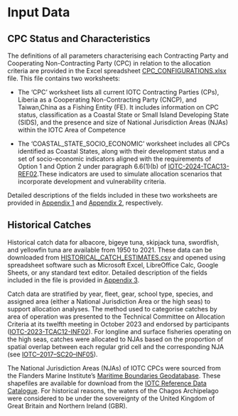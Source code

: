 # Input Data {#inputData}

## CPC Status and Characteristics

The definitions of all parameters characterising each Contracting Party and Cooperating Non-Contracting Party (CPC) in relation to the allocation criteria are provided in the Excel spreadsheet  [CPC_CONFIGURATIONS.xlsx](./CPC_CONFIGURATIONS.xlsx) file. This file contains two worksheets:
  
- The 'CPC' worksheet lists all current IOTC Contracting Parties (CPs), Liberia as a Cooperating Non-Contracting Party (CNCP), and Taiwan,China as a Fishing Entity (FE). It includes information on CPC status, classification as a Coastal State or Small Island Developing State (SIDS), and the presence and size of National Jurisdiction Areas (NJAs) within the IOTC Area of Competence

- The 'COASTAL_STATE_SOCIO_ECONOMIC' worksheet includes all CPCs identified as Coastal States, along with their development status and a set of socio-economic indicators aligned with the requirements of Option 1 and Option 2 under paragraph 6.6(1)(b) of [IOTC-2024-TCAC13-REF02](https://iotc.org/documents/TCAC/13/REF02E).These indicators are used to simulate allocation scenarios that incorporate development and vulnerability criteria.

Detailed descriptions of the fields included in these two worksheets are provided in [Appendix 1](#cpcInformation) and [Appendix 2](#csFields), respectively.

## Historical Catches {#historicalCatch}

Historical catch data for albacore, bigeye tuna, skipjack tuna, swordfish, and yellowfin tuna are available from 1950 to 2021. These data can be downloaded from [HISTORICAL_CATCH_ESTIMATES.csv](./HISTORICAL_CATCH_ESTIMATES.csv) and opened using spreadsheet software such as Microsoft Excel, LibreOffice Calc, Google Sheets, or any standard text editor. Detailed description of the fields included in the file is provided in [Appendix 3](#catchFields).

Catch data are stratified by year, fleet, gear, school type, species, and assigned area (either a National Jurisdiction Area or the high seas) to support allocation analyses. The method used to categorise catches by area of operation was presented to the Technical Committee on Allocation Criteria at its twelfth meeting in October 2023 and endorsed by participants ([IOTC-2023-TCAC12-INF02](https://iotc.org/documents/TCAC/12/INF02)). For longline and surface fisheries operating on the high seas, catches were allocated to NJAs based on the proportion of spatial overlap between each regular grid cell and the corresponding NJA (see [IOTC–2017–SC20–INF05](https://www.iotc.org/documents/estimation-eez-catches-iotc-database)).

The National Jurisdiction Areas (NJAs) of IOTC CPCs were sourced from the Flanders Marine Institute's [Maritime Boundaries Geodatabase](https://doi.org/10.14284/628). These shapefiles are available for download from the [IOTC Reference Data Catalogue](https://data.iotc.org/reference/latest/domain/admin/shapefiles/IO_NJA_AREAS_1.0.0_SHP.zip). For historical reasons, the waters of the Chagos Archipelago were considered to be under the sovereignty of the United Kingdom of Great Britain and Northern Ireland (GBR).

